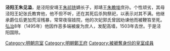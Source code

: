 '''泾阳王朱见溢'''{{BD|？||1503年|catIdx=Z朱}}，是泾阳安靖王[[朱祁铣|朱祁铣]]嫡长子，郑靖王[[朱瞻埈|朱瞻埈]]庶孙。个性顽劣，其母泾阳王妃张氏教育他，他不但不听，还在其死后杀狗祭祀，以表示对其不满。他继承爵位后更加荒淫残暴，常常夜宿妓院，他的次妃郭氏曾因劝谏他而被鞭笞至死。[[弘治|弘治]]8年（1495年）他因作恶多端被废为庶人，发配高墙，1503年去世。于是泾阳国除。  
                 
{{s-start}}
{{s-bef|before=父亲泾阳安靖王[[朱祁铣|朱祁铣]]}}
{{s-ttl|title=[[明朝藩王列表_(鄭王系)|明朝泾阳國國王]]|years=1491年—1495年}}
{{s-aft|after=无，因朱見溢最終被废为庶人，泾阳国除}}
{{end}}

[[Category:明朝宗室|Category:明朝宗室]]
[[Category:明朝鄭王府|Category:明朝鄭王府]]
[[Category:被褫奪身份的皇室成員|Category:被褫奪身份的皇室成員]]